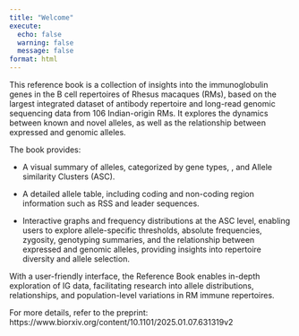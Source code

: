 ```yaml
---
title: "Welcome"
execute:
  echo: false
  warning: false
  message: false
format: html
---
```


This reference book is a collection of insights into the immunoglobulin genes in the B cell repertoires of Rhesus macaques (RMs), based on the largest integrated dataset of antibody repertoire and long-read genomic sequencing data from 106 Indian-origin RMs. It explores the dynamics between known and novel alleles, as well as the relationship between expressed and genomic alleles.

The book provides:

-   A visual summary of alleles, categorized by gene types, , and Allele similarity Clusters (ASC).

-   A detailed allele table, including coding and non-coding region information such as RSS and leader sequences.

-   Interactive graphs and frequency distributions at the ASC level, enabling users to explore allele-specific thresholds, absolute frequencies, zygosity, genotyping summaries, and the relationship between expressed and genomic alleles, providing insights into repertoire diversity and allele selection.

With a user-friendly interface, the Reference Book enables in-depth exploration of IG data, facilitating research into allele distributions, relationships, and population-level variations in RM immune repertoires.

For more details, refer to the preprint: https://www.biorxiv.org/content/10.1101/2025.01.07.631319v2